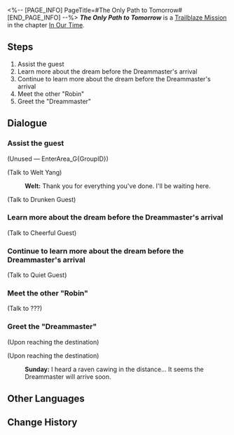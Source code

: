 <%-- [PAGE_INFO]
PageTitle=#The Only Path to Tomorrow#
[END_PAGE_INFO] --%>
{{Stub|Dialogue.}}
{{Mission Infobox
|id            = 1032601
|title         = 
|image         = Mission The Only Path to Tomorrow.png{{subst:void|<!--$UPLOAD:<<SpriteOutput/Chronicle/1032601.png>-<Mission The Only Path to Tomorrow.png>-<Fate's Atlas Images>>-->}}
|type          = Trailblaze
|event_name    = 
|chapter       = In Our Time
|requirements  = [[Trailblaze Mission]] ''[[Bullet & Brain]]'' completed
|summary       = The siblings Sunday and Robin greet the Dreammaster alongside Welt. There is still some time before the Dreammaster arrives. The siblings walk the streets and speak of a promise they made when they were children.
|characters    = Sunday; Trailblazer; Welt
|startLocation = [[Penacony]] - [[Golden Hour]]
|world         = Penacony
|area          = Golden Hour
|prev          = Bullet & Brain
|next          = Seabiscuit
|rewards       = Trailblaze EXP*600; Stellar Jade*80; Traveler's Guide*6; Lost Crystal*8; Clock Credits*300; "Oed' und leer das Meer"*1 { text = "Oed' und leer das Meer" }; Credit*60,000
}}
'''''The Only Path to Tomorrow''''' is a [[Trailblaze Mission]] in the chapter [[In Our Time]].

==Steps==
# Assist the guest
# Learn more about the dream before the Dreammaster's arrival
# Continue to learn more about the dream before the Dreammaster's arrival
# Meet the other "Robin"
# Greet the "Dreammaster"

<!--
==Gameplay Notes==

--><!--
==Trial Character==

-->
==Dialogue==
{{Stub Dialogue}}

===Assist the guest{{subst:void|<!--103260101-->}}===
{{Dialogue Start}}
;(Unused &mdash; EnterArea_G{GroupID})
:{{tx}}
:{{tx}}
:{{tx}}
:{{tx}}

;(Talk to Welt Yang)
:{{A|VO chapter3 19 welt 106.ogg}} '''Welt:''' Thank you for everything you've done. I'll be waiting here.
:{{tx}}
:{{tx}}
{{Mission Description|type=trailblaze|location=Golden Hour|update|You and the Astral Express VIPs have arrived at the agreed location. As is convention, the "Dreammaster's" arrival demands a designated escort to greet them. This crucial mission has fallen on your shoulders.<br />In the distance, you happen to hear someone calling for help. There is still time until the Dreammaster's scheduled arrival... Perhaps you have time to go and investigate.}}

;(Talk to Drunken Guest)
:{{tx}}
:{{tx}}
{{Dialogue End}}

===Learn more about the dream before the Dreammaster's arrival{{subst:void|<!--103260110-->}}===
{{Mission Description|type=trailblaze|location=Golden Hour|update|The drunken guest stumbles unsteadily as they disappear into the depths of the dream. As you watch his figure from behind, you fall into deep reflection: Is it really right to rely on something as intangible and invisible as a fantasy as your only option in life?<br />Seeing your concern, Sunday suggests exploring the area before the Dreammaster arrives... Perhaps, there will be an answer to your doubts to be found?}}
{{Dialogue Start}}

;(Talk to Cheerful Guest)
:{{tx}}
:{{tx}}
{{Dialogue End}}

===Continue to learn more about the dream before the Dreammaster's arrival{{subst:void|<!--103260112-->}}===
{{Dialogue Start}}

;(Talk to Quiet Guest)
:{{tx}}
:<!--1-second delay-->
:{{tx}}
{{Dialogue End}}

===Meet the other "Robin"{{subst:void|<!--103260116-->}}===
{{Mission Description|type=trailblaze|location=Golden Hour|update|During your exploration, you encounter an eye-catching woman... She is disguised as you and strutting brazenly down Glaux Avenue. You cannot fathom what kind of scheme she is brewing.<br />For the sake of Penacony and to protect your identity, you must have a firm discussion with her.}}
{{Dialogue Start}}

;(Talk to ???)
:{{tx}}
:<!--1-second delay-->
:{{tx}}
{{Dialogue End}}

===Greet the "Dreammaster"{{subst:void|<!--103260102-->}}===
{{Mission Description|type=trailblaze|location=Golden Hour|update|You chase off the Masked Fool who revels in chaos and hear a murmuring of ravens coming from the distant skies... The "Dreammaster" has come, that you are certain.<br />For the sake of Penacony's future, go forth and greet this past benefactor.}}
{{Dialogue Start}}
;(Upon reaching the destination)

;(Upon reaching the destination)
:{{tx}}
:{{tx}}
:{{A|VO chapter3 19 sunday 146.ogg}} '''Sunday:''' I heard a raven cawing in the distance... It seems the Dreammaster will arrive soon.
{{Dialogue End}}

==Other Languages==
{{Other Languages
|en   = The Only Path to Tomorrow
|zhs  = 通向明天的唯一道路
|zht  = 通向明天的唯一道路
|ja   = 明日へ続く唯一の道
|ko   = 내일로 향하는 유일한 길
|es   = El único camino hacia el mañana
|fr   = La seule Voie pour demain
|ru   = Единственный путь навстречу завтра
|th   = หนทางหนึ่งเดียวสู่วันพรุ่งนี้
|vi   = Con Đường Duy Nhất Hướng Đến Ngày Mai
|de   = Der einzige Weg zum Morgen
|id   = Satu-satunya Jalan Menuju Hari Esok
|pt   = O Único Caminho Para o Amanhã
}}

==Change History==
{{Change History|2.2}}
